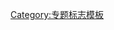 {{WPBannerMeta
|PROJECT            = 电子计算机
|BANNER_NAME        = Template:WikiProject Computing
|substcheck         = <includeonly>{{subst:</includeonly><includeonly>substcheck}}</includeonly>
|small              = {{{small|}}}
|category           = {{{category|¬}}}
|category_trad      = yes
|listas             = {{{listas|}}}
|IMAGE_LEFT         = Crystal kcontrol.svg

|QUALITY_SCALE      = extended
|class              = {{{class|}}}

|importance         = {{{importance|}}}

|ASSESSMENT_LINK    = 
|COMMENTS           = yes
|COMMENTS_CAT       = 
|COMMENTS_FORCE     = yes

|MAIN_ARTICLE       = 
|PORTAL             = 資訊科技
|PORTAL_IMG         = Crystal Clear device cdrom unmount.png

}}<noinclude>{{documentation}}[[Category:专题标志模板]]</noinclude>